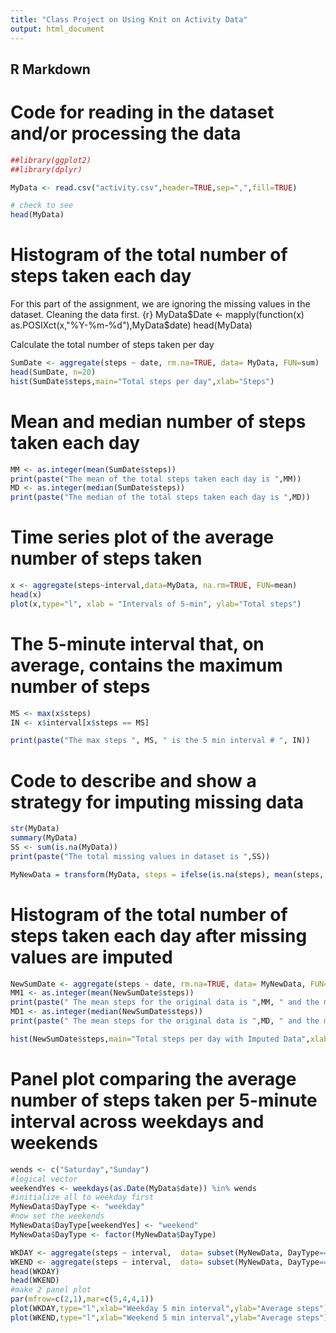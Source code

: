 ```yaml
---
title: "Class Project on Using Knit on Activity Data"
output: html_document
---
```



## R Markdown



# Code for reading in the dataset and/or processing the data


```r
##library(ggplot2)
##library(dplyr)

MyData <- read.csv("activity.csv",header=TRUE,sep=",",fill=TRUE)

# check to see
head(MyData)
```

# Histogram of the total number of steps taken each day
For this part of the assignment, we are ignoring the missing values in the dataset. Cleaning the data first.
{r}
MyData$Date <- mapply(function(x) as.POSIXct(x,"%Y-%m-%d"),MyData$date) 
head(MyData)

Calculate the total number of steps taken per day
```r
SumDate <- aggregate(steps ~ date, rm.na=TRUE, data= MyData, FUN=sum)
head(SumDate, n=20)
hist(SumDate$steps,main="Total steps per day",xlab="Steps")
```

# Mean and median number of steps taken each day

```r
MM <- as.integer(mean(SumDate$steps))
print(paste("The mean of the total steps taken each day is ",MM))
MD <- as.integer(median(SumDate$steps))
print(paste("The median of the total steps taken each day is ",MD))
```

# Time series plot of the average number of steps taken

```r
x <- aggregate(steps~interval,data=MyData, na.rm=TRUE, FUN=mean)
head(x)
plot(x,type="l", xlab = "Intervals of 5-min", ylab="Total steps")

```

# The 5-minute interval that, on average, contains the maximum number of steps
```r
MS <- max(x$steps)
IN <- x$interval[x$steps == MS]

print(paste("The max steps ", MS, " is the 5 min interval # ", IN))
```

# Code to describe and show a strategy for imputing missing data

```r
str(MyData)
summary(MyData)
SS <- sum(is.na(MyData))
print(paste("The total missing values in dataset is ",SS))

MyNewData = transform(MyData, steps = ifelse(is.na(steps), mean(steps, na.rm=TRUE), steps))
```
# Histogram of the total number of steps taken each day after missing values are imputed

```r
NewSumDate <- aggregate(steps ~ date, rm.na=TRUE, data= MyNewData, FUN=sum)
MM1 <- as.integer(mean(NewSumDate$steps))
print(paste(" The mean steps for the original data is ",MM, " and the mean for the imputed data is ",MM1))
MD1 <- as.integer(median(NewSumDate$steps))
print(paste(" The mean steps for the original data is ",MD, " and the mean for the imputed data is ",MD1))

hist(NewSumDate$steps,main="Total steps per day with Imputed Data",xlab="Steps")
```
# Panel plot comparing the average number of steps taken per 5-minute interval across weekdays and weekends
```r


wends <- c("Saturday","Sunday")
#logical vector
weekendYes <- weekdays(as.Date(MyData$date)) %in% wends
#initialize all to weekday first
MyNewData$DayType <- "weekday"
#now set the weekends
MyNewData$DayType[weekendYes] <- "weekend"
MyNewData$DayType <- factor(MyNewData$DayType)

WKDAY <- aggregate(steps ~ interval,  data= subset(MyNewData, DayType=="weekday"), mean)
WKEND <- aggregate(steps ~ interval,  data= subset(MyNewData, DayType=="weekend"), mean)
head(WKDAY)
head(WKEND)
#make 2 panel plot
par(mfrow=c(2,1),mar=c(5,4,4,1))
plot(WKDAY,type="l",xlab="Weekday 5 min interval",ylab="Average steps")
plot(WKEND,type="l",xlab="Weekend 5 min interval",ylab="Average steps")

```





